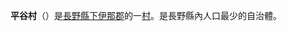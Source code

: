 {{日本町村|
自治體名=平谷|
町村=村|
圖像=[[File:Hiraya_himawarinoyu.JPG|240px]]|
圖像說明=[[信州平谷溫泉|信州平谷溫泉]]向日葵之湯浴場|
町村章=|
日文原名=平谷村|
平假名=ひらやむら|
羅馬字拼音=Hiraya-mura|
都道府縣=長野縣|
支廳=|
郡=下伊那郡|
編號=20409-9|
面積=77.4|
邊界未定=|
人口=590|
統計時間=2005年12月1日|
自治體=[[阿南町|阿南町]]、[[賣木村|賣木村]]、[[根羽村|根羽村]]<br />
[[岐阜縣|岐阜縣]]：[[惠那市|惠那市]]、[[中津川市|中津川市]]|
樹=|
花=|
鳥=|
其他象徵物=|
其他象徵=|
郵遞區號=395-0601|
所在地=下伊那郡平谷村1057番地|
電話號碼=265-48-2211|
外部連結=http://www.vill.hiraya.nagano.jp/|
經度=|
緯度=|
地圖=|
註記=
}}
'''平谷村'''（{{jpn|j=平谷村|hg=ひらやむら|rm=Hiraya mura|f=y}}）是[[長野縣|長野縣]][[下伊那郡|下伊那郡]]的一[[村|村]]。是長野縣內人口最少的自治體。

{{長野縣}}{{Authority control}}